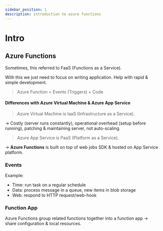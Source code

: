 ```yaml
---
sidebar_position: 1
description: introduction to azure functions
---
```


# Intro

## Azure Functions

Sometimes, this referred to FaaS (Functions as a Service).

With this we just need to focus on writing application. Help with rapid & simple development.

> Azure Function = Events (Triggers) + Code

#### Differences with Azure Virtual Machine & Azure App Service

> Azure Virtual Machine is IaaS (Infrastructure as a Service).

-> Costly (server runs constantly), operational overhead (setup before running), patching & maintaining server, not auto-scaling.

> Azure App Service is PaaS (Platform as a Service).

-> **Azure Functions** is built on top of web jobs SDK & hosted on App Service platform.

### Events

Example:
- Time: run task on a regular schedule
- Data: process message in a queue, new items in blob storage
- Web: respond to HTTP request/web-hook

### Function App

Azure Functions group related functions together into a function app -> share configuration & local resources.
